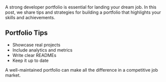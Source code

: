 A strong developer portfolio is essential for landing your dream job. In this post, we share tips and strategies for building a portfolio that highlights your skills and achievements.

## Portfolio Tips

- Showcase real projects
- Include analytics and metrics
- Write clear READMEs
- Keep it up to date

<Callout>
  A well-maintained portfolio can make all the difference in a competitive job
  market.
</Callout>
